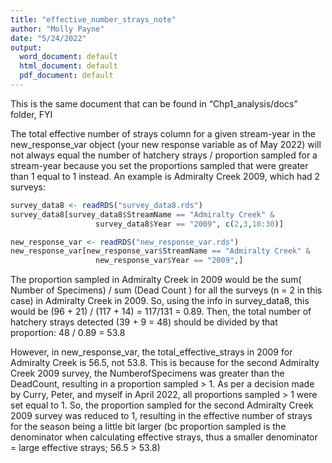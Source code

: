 ```yaml
---
title: "effective_number_strays_note"
author: "Molly Payne"
date: "5/24/2022"
output:
  word_document: default
  html_document: default
  pdf_document: default
---
```

This is the same document that can be found in "Chp1_analysis/docs" folder, FYI

The total effective number of strays column for a given stream-year in the 
new_response_var object (your new response variable as of May 2022) will not 
always equal the number of hatchery strays / proportion sampled for a stream-year because you set the proportions sampled that were greater than 1 equal to 1 instead. An example is Admiralty Creek 2009, which had 2 surveys:


```r
survey_data8 <- readRDS("survey_data8.rds")
survey_data8[survey_data8$StreamName == "Admiralty Creek" &
                   survey_data8$Year == "2009", c(2,3,18:30)]

new_response_var <- readRDS("new_response_var.rds")
new_response_var[new_response_var$StreamName == "Admiralty Creek" &
                   new_response_var$Year == "2009",]
```

The proportion sampled in Admiralty Creek in 2009 would be the sum( Number of 
Specimens) / sum (Dead Count ) for all the surveys (n = 2 in this case) in Admiralty
Creek in 2009. So, using the info in survey_data8, this would be
(96 + 21) / (117 + 14) = 117/131 = 0.89. Then, the total number of hatchery 
strays detected (39 + 9 = 48) should be divided by that proportion: 48 / 0.89 = 53.8 <br>

However, in new_response_var, the total_effective_strays in 2009 for Admiralty
Creek is 56.5, not 53.8. This is because for the second Admiralty Creek 2009
survey, the NumberofSpecimens was greater than the DeadCount, resulting in a
proportion sampled > 1. As per a decision made by Curry, Peter, and myself in 
April 2022, all proportions sampled > 1 were set equal to 1. So, the proportion
sampled for the second Admiralty Creek 2009 survey was reduced to 1, resulting
in the effective number of strays for the season being a little bit larger (bc
proportion sampled is the denominator when calculating effective strays, thus a
smaller denominator = large effective strays; 56.5 > 53.8)

